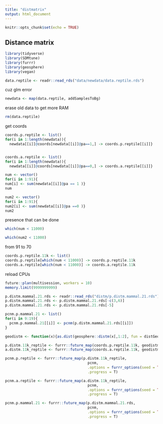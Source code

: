 ```yaml
---
title: "distmatrix"
output: html_document
---
```


```r
knitr::opts_chunk$set(echo = TRUE)
```

## Distance matrix

```r
library(tidyverse)
library(SDMtune)
library(furrr)
library(geosphere)
library(vegan)
```
```r
data.reptile <- readr::read_rds("data/newdata/data.reptile.rds")
```


cuz glm error
```r
newdata <- map(data.reptile, addSamplesToBg)
```


erase old data to get more RAM 
```r
rm(data.reptile)
```


get coords
```r
coords.p.reptile <- list()
for(i in 1:length(newdata)){
  newdata[[i]]@coords[newdata[[i]]@pa==1,] -> coords.p.reptile[[i]]}


coords.a.reptile <- list()
for(i in 1:length(newdata)){
  newdata[[i]]@coords[newdata[[i]]@pa==0,] -> coords.a.reptile[[i]]}

```

```r
num <- vector()
for(i in 1:91){
num[i] <- sum(newdata[[i]]@pa == 1 )}
num
```

```r
num2 <- vector()
for(i in 1:91){
num2[i] <- sum(newdata[[i]]@pa ==0 )}
num2
```
presence that can be done 
```r
which(num < 11000)
```
```r
which(num2 < 11000)
```
from 91 to 70
```r
coords.p.reptile.11k <- list()
coords.p.reptile[which(num < 11000)] -> coords.p.reptile.11k
coords.a.reptile[which(num < 11000)] -> coords.a.reptile.11k
```



reload CPUs
```r
future::plan(multisession, workers = 10)
memory.limit(9999999999)
```
```r
p.distm.mammal.21.rds <- readr::read_rds("distm/p.distm.mammal.21.rds") # only 3, 6 absent
p.distm.mammal.21.rds <- p.distm.mammal.21.rds[-c(3,6)]
p.distm.mammal.21.rds <- p.distm.mammal.21.rds[-5] 

pcnm.p.mammal.21 <- list()
for(i in 9:19){
  pcnm.p.mammal.21[[i]] <- pcnm(p.distm.mammal.21.rds[[i]])
}
```


```r
geodistm <- function(x){as.dist(geosphere::distm(x[,1:2], fun = distGeo))}

p.distm.11k_reptile <- furrr::future_map(coords.p.reptile.11k, geodistm)
a.distm.11k_reptile <- furrr::future_map(coords.a.reptile.11k, geodistm)

pcnm.p.reptile <- furrr::future_map(p.distm.11k_reptile, 
                                      pcnm, 
                                      .options = furrr_options(seed = TRUE), 
                                      .progress = T)

pcnm.a.reptile <- furrr::future_map(a.distm.11k_reptile, 
                                      pcnm, 
                                      .options = furrr_options(seed = TRUE), 
                                      .progress = T)

pcnm.p.mammal.21 <- furrr::future_map(p.distm.mammal.21.rds, 
                                      pcnm, 
                                      .options = furrr_options(seed = TRUE), 
                                      .progress = T)
```




